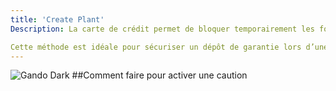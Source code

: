 ```yaml
---
title: 'Create Plant'
Description: La carte de crédit permet de bloquer temporairement les fonds disponibles du client pendant toute la durée de la commande.

Cette méthode est idéale pour sécuriser un dépôt de garantie lors d’une location, tout en offrant la possibilité de le libérer facilement en fin de contrat, sans frais de transaction supplémentaires pour vous ou votre client.''La carte de crédit permet de bloquer temporairement les fonds disponibles du client pendant toute la durée de la commande.
---
```


<img
  className="hidden dark:block"
  src="/images/create-deposit.gif"
  alt="Gando Dark"
/>
##Comment faire pour activer une caution

